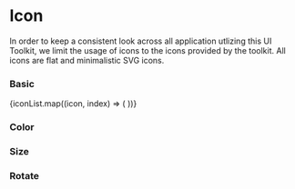 
<Meta title="Components/Graphic/Icon" component={Icon} />

# Icon

In order to keep a consistent look across all application utlizing this UI Toolkit,
we limit the usage of icons to the icons provided by the toolkit.
All icons are flat and minimalistic SVG icons.

<Props of={Icon} />

### Basic
<Preview>
    <Story name="basic" >
        <Row>
            {iconList.map((icon, index) => (
                <Col key={index} sm={{span: 4}}>
                    <Icon name={icon} presentation />
                </Col>
            ))}
        </Row>
    </Story>
</Preview>

### Color
<Preview>
    <Story name="color" >
        <Row>
            <Col span={4}>
                <Icon name="star" color="primary" size="large" />
            </Col>
            <Col span={4}>
                <Icon name="star" color="info" size="large" />
            </Col>
            <Col span={4}>
                <Icon name="star" color="success" size="large" />
            </Col>
            <Col span={4}>
                <Icon name="star" color="warning" size="large" />
            </Col>
            <Col span={4}>
                <Icon name="star" color="error" size="large" />
            </Col>
        </Row>
    </Story>
</Preview>

### Size
<Preview>
    <Story name="size" >
        <Row>
            <Col span={4}>
                <Icon name="info" size="small" />
            </Col>
            <Col span={4}>
                <Icon name="info" />
            </Col>
            <Col span={4}>
                <Icon name="info" size="medium" />
            </Col>
            <Col span={4}>
                <Icon name="info" size="large" />
            </Col>
            <Col span={4}>
                <Icon name="info" size="xLarge" />
            </Col>
            <Col span={4}>
                <Icon name="info" size="xxLarge" />
            </Col>
        </Row>
    </Story>
</Preview>

### Rotate
<Preview>
    <Story name="rotate" >
        <Row>
            <Col span={4}>
                <Icon name="refresh" rotate />
            </Col>
            <Col span={4}>
                <Icon name="repeat" rotate />
            </Col>
            <Col span={4}>
                <Icon name="gear" rotate />
            </Col>
        </Row>
    </Story>
</Preview>
